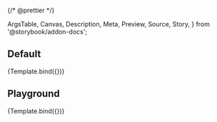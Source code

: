 {/* @prettier */}

  ArgsTable,
  Canvas,
  Description,
  Meta,
  Preview,
  Source,
  Story,
} from '@storybook/addon-docs';


<Meta
  title="Forms (WIP)/FormSelect"
  component={FormSelect}
  argTypes={argTypes}
/>

<Description of={FormSelect} />

## Default

<Canvas>
  <Story
    name="Default"
    args={{
      label: 'Select Label',
      placeholder: 'Placeholder',
      options: [
        {
          label: 'One',
          value: 'ONE',
        },
        {
          label: 'Two',
          value: 'TWO',
        },
        {
          label: 'Three',
          value: 'THREE',
        },
      ],
    }}
  >
    {Template.bind({})}
  </Story>
</Canvas>

## Playground

<Canvas isColumn>
  <Source language="jsx" story="Playground" />
  <Story
    name="Playground"
    args={{
      label: 'Select Label',
      placeholder: 'Placeholder',
      options: [
        {
          label: 'One',
          value: 'ONE',
        },
        {
          label: 'Two',
          value: 'TWO',
        },
        {
          label: 'Three',
          value: 'THREE',
        },
      ],
    }}
  >
    {Template.bind({})}
  </Story>
  <ArgsTable story="Playground" />
</Canvas>
